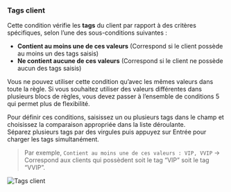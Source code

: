 ### Tags client

Cette condition vérifie les **tags** du client par rapport à des critères spécifiques, selon l’une des sous-conditions suivantes :

- **Contient au moins une de ces valeurs** (Correspond si le client possède au moins un des tags saisis)
- **Ne contient aucune de ces valeurs** (Correspond si le client ne possède aucun des tags saisis)

<Warning>
  Vous ne pouvez utiliser cette condition qu’avec les mêmes valeurs dans toute la règle.  
  Si vous souhaitez utiliser des valeurs différentes dans plusieurs blocs de règles,  
  vous devez passer à l’ensemble de conditions 5 qui permet plus de flexibilité.
</Warning>

Pour définir ces conditions, saisissez un ou plusieurs tags dans le champ et choisissez la comparaison appropriée dans la liste déroulante.  
Séparez plusieurs tags par des virgules puis appuyez sur Entrée pour charger les tags simultanément.

> Par exemple, `Contient au moins une de ces valeurs : VIP, VVIP` → Correspond aux clients qui possèdent soit le tag “VIP” soit le tag “VVIP”.

<img
  src="/images/essentials/condition-sets/customer-tags.webp"
  alt="Tags client"
/>
